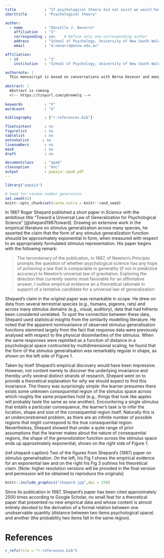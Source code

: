 ```yaml
---
title             : "If psychological theory did not exist we would have to invent it"
shorttitle        : "Psychological theory"

author: 
  - name          : "Danielle J. Navarro"
    affiliation   : "1"
    corresponding : yes    # Define only one corresponding author
    address       : "School of Psychology, University of New South Wales, Kensington 2052, Sydney, Australia"
    email         : "d.navarro@unsw.edu.au"

affiliation:
  - id            : "1"
    institution   : "School of Psychology, University of New South Wales"

authornote: |
  This manuscript is based on conversations with Berna Dezever and many others. I want to specifically note Berna's contribution in this initial submission as she will likely be a coauthor on any published version. At the current point in development she has not had the opportunity to provide input and (as a way of assuming sole responsibilities for any errors in the current version) I have not listed her as a coauthor at this stage.
  
abstract: |
  Abstract is coming
  <!-- https://tinyurl.com/ybremelq -->
  
keywords          : "X"
wordcount         : "X"

bibliography      : ["r-references.bib"]

floatsintext      : no
figurelist        : no
tablelist         : no
ootnotelist      : no
linenumbers       : no
mask              : no
draft             : no

documentclass     : "apa6"
classoption       : "doc"
output            : papaja::apa6_pdf
---
```


```r
library("papaja")
```

```r
# Seed for random number generation
set.seed(42)
knitr::opts_chunk$set(cache.extra = knitr::rand_seed)
```


In 1987 Roger Shepard published a short paper in *Science* with the ambitious title "Toward a Universal Law of Generalization for Psychological Science" [@shepard1987toward]. Drawing on extensive work in the empirical literature on stimulus generalization across many species, he asserted the claim that the form of any stimulus generalization function shouold be approximately exponential in form, when measured with respect to an appropriately formulated stimulus representation. His paper begins with the following remark:

> The tercentenary of the publication, in 1687, of Newton's *Principia* prompts the question of whether psychological science has any hope of achieving a law that is comparable in generality (if not in predictive accuracy) to Newton's universal law of gravitation. Exploring the direction that currently seems most favorable for an affirmative answer, I outline empirical evidence an a theoretical rationale in support of a tentative candidate for a universal law of generalization

Shepard's claim in the original paper was remarkable in scope. He drew on data from several terrestrial species (e.g., humans, pigeons, rats) and across many stimulus domains (e.g., visual, auditory), data that had hitherto been considered unrelated. To spot the connection between these data, Shepard used statistical insights from the similarity modelling literature. He noted that the apparent noninvariance of observed stimulus generalisation functions stemmed largely from the fact that response data were previously analysed with respect to the physical dissimilarities of the stimulus. When the same responses were replotted as a function of distance in a psychological space contructed by multidimensional scaling, he found that the form of the stimulus generalisation was remarkably regular in shape, as shown on the left side of Figure 1.

<!-- ```{r shepard_figure1, echo=FALSE} -->
<!-- knitr::include_graphics("shepard_figure1.png") -->
<!-- ``` -->

Taken by itself Shepard's empirical discovery would have been impressive. However, not content merely to discover the underlying invariance and thereby unify several distinct strands of research, Shepard went on to provide a theoretical explanation for *why* we should expect to find this invariance. The theory was surprisingly simple: the learner presumes there exists some unknown *consequential* region of the stimulus space across which roughly the same properties hold (e.g., things that look like apples will probably taste the same as one another). Encountering a single stimulus that entails a particular consequence, the learner's task is to infer the location, shape and size of the consequential region itself. Naturally this is an underconstrained problem, as there are an infinite number of possible regions that might correspond to the true consequential region. Nevertheless, Shepard showed that under a quite range of prior assumptions that the learner makes about the nature of consequential regions, the shape of the *generalization* function across the stimulus space ends up approximately exponential, shown on the right side of Figure 1.

(ref:shepard-caption) Two of the figures from Shepard's (1987) paper on stimulus generalisation. On the left, his Fig 1 shows the empirical evidence for an exponential law and on the right his Fig 3 outlines his theoretical claim. [Note: higher resolution versions will be provided in the final version and permission will be obtained to reproduce the originals]
```r
knitr::include_graphics("shepard.jpg",dpi = 150)
```

Since its publication in 1987, Shepard's paper has been cited approximately 2500 times according to Google Scholar, no small feat for a theoretical paper that presented no new empirical data and whose content is almost entirely devoted to the derivation of a formal relation between one unobservable quantity (distance between two items psychological space) and another (the probability two items fall in the same region). 







<!-- > Undoubtably, psychological science had lagged by behind physical science by at least 300 years. Undoubtedly, too, prediction of behavior can never attain the precision for animate that it has for celestial bodies. Yet, psychology may not be inherently limited merely to the descriptive characterization of the behaviors of particular terrestrial species. Possibly, behind the diverse behaviors of humans and animals, as behind the various motions of planets and stars, we may discern the operation of universal laws -->

# References
```r
r_refs(file = "r-references.bib")
```

\begingroup
\setlength{\parindent}{-0.5in}
\setlength{\leftskip}{0.5in}

<div id = "refs"></div>
\endgroup
